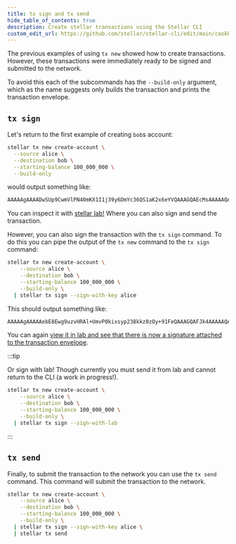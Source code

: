 ```yaml
---
title: tx sign and tx send
hide_table_of_contents: true
description: Create stellar transactions using the Stellar CLI
custom_edit_url: https://github.com/stellar/stellar-cli/edit/main/cookbook/tx-sign.mdx
---
```


The previous examples of using `tx new` showed how to create transactions. However, these transactions were immediately ready to be signed and submitted to the network.

To avoid this each of the subcommands has the `--build-only` argument, which as the name suggests only builds the transaction and prints the transaction envelope.

## `tx sign`

Let's return to the first example of creating `bob`s account:

```sh
stellar tx new create-account \
  --source alice \
  --destination bob \
  --starting-balance 100_000_000 \
  --build-only
```

would output something like:

```sh
AAAAAgAAAADwSUp9CwmVlPN40mKX1I1j39y6DmYc36QS1aK2x6eYVQAAAGQAEcMsAAAAAQAAAAAAAAAAAAAAAQAAAAAAAAAAAAAAACTMkzn1TwPo8SIhnKvnyuv9K2/aWjpX9NTYfyiA7vXaAAAAAAX14QAAAAAAAAAAAA==
```

You can inspect it with [stellar lab!](https://lab.stellar.org/xdr/view?$=network$id=testnet&label=Testnet&horizonUrl=https:////horizon-testnet.stellar.org&rpcUrl=https:////soroban-testnet.stellar.org&passphrase=Test%20SDF%20Network%20/;%20September%202015;&xdr$blob=AAAAAgAAAADwSUp9CwmVlPN40mKX1I1j39y6DmYc36QS1aK2x6eYVQAAAGQAEcMsAAAAAQAAAAAAAAAAAAAAAQAAAAAAAAAAAAAAACTMkzn1TwPo8SIhnKvnyuv9K2//aWjpX9NTYfyiA7vXaAAAAAAX14QAAAAAAAAAAAA==;;) Where you can also sign and send the transaction.

However, you can also sign the transaction with the `tx sign` command. To do this you can pipe the output of the `tx new` command to the `tx sign` command:

```sh
stellar tx new create-account \
    --source alice \
    --destination bob \
    --starting-balance 100_000_000 \
    --build-only \
  | stellar tx sign --sign-with-key alice
```

This should output something like:

```sh
AAAAAgAAAAAebE8Ewg9uzvHRAl+UmvP0kixsyp238kkz0zOy+91FeQAAAGQAFJk4AAAAAQAAAAAAAAAAAAAAAQAAAAAAAAAAAAAAAPpiy8qfSw4pLYG/Bav78FfrFWlte7YQfiHX41DQ+nGWAAAAAAX14QAAAAAAAAAAAfvdRXkAAABA4kjz9Yeub/IrzogjMr57U4nYwCmSJAXxIW+7Xyjan/UweIByF7uEhVS4gEl1N138uq07njVxZwRMtugWyMleCg==
```

You can again [view it in lab and see that there is now a signature attached to the transaction envelope](https://lab.stellar.org/xdr/view?$=network$id=testnet&label=Testnet&horizonUrl=https:////horizon-testnet.stellar.org&rpcUrl=https:////soroban-testnet.stellar.org&passphrase=Test%20SDF%20Network%20/;%20September%202015;&xdr$blob=AAAAAgAAAAAebE8Ewg9uzvHRAl+UmvP0kixsyp238kkz0zOy+91FeQAAAGQAFJk4AAAAAQAAAAAAAAAAAAAAAQAAAAAAAAAAAAAAAPpiy8qfSw4pLYG//Bav78FfrFWlte7YQfiHX41DQ+nGWAAAAAAX14QAAAAAAAAAAAfvdRXkAAABA4kjz9Yeub//IrzogjMr57U4nYwCmSJAXxIW+7Xyjan//UweIByF7uEhVS4gEl1N138uq07njVxZwRMtugWyMleCg==;;).

:::tip

Or sign with lab! Though currently you must send it from lab and cannot return to the CLI (a work in progress!).

```sh
stellar tx new create-account \
    --source alice \
    --destination bob \
    --starting-balance 100_000_000 \
    --build-only \
  | stellar tx sign --sign-with-lab
```

:::

## `tx send`

Finally, to submit the transaction to the network you can use the `tx send` command. This command will submit the transaction to the network.

```sh
stellar tx new create-account \
    --source alice \
    --destination bob \
    --starting-balance 100_000_000 \
    --build-only \
  | stellar tx sign --sign-with-key alice \
  | stellar tx send
```
